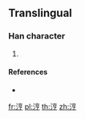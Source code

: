 {{character info/new}}
==Translingual==

===Han character===
{{Han char|rn=85|rad=水|as=07|sn=10|four=|canj=EYRN,XEYRN|ids=⿰氵亨}}

# {{defn|Han|sort=水07}}

====References====
* {{Han ref|kx=0627.311|hdz=31631.071|uh=6DA5|ud=28069}}

[[fr:涥]]
[[pl:涥]]
[[th:涥]]
[[zh:涥]]